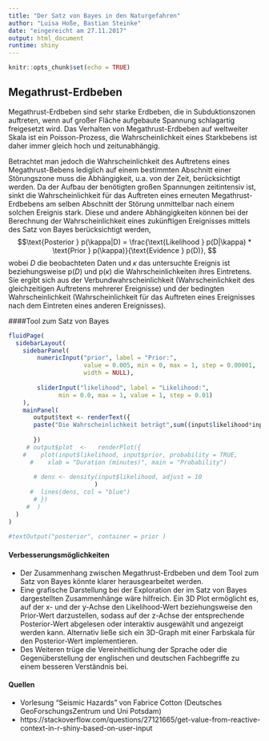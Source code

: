 ```yaml
---
title: "Der Satz von Bayes in den Naturgefahren"
author: "Luisa Hoße, Bastian Steinke"
date: "eingereicht am 27.11.2017"
output: html_document
runtime: shiny
---
```


```r
knitr::opts_chunk$set(echo = TRUE)
```


## Megathrust-Erdbeben
Megathrust-Erdbeben sind sehr starke Erdbeben, die in Subduktionszonen auftreten, wenn auf großer Fläche aufgebaute Spannung schlagartig freigesetzt wird. Das Verhalten von Megathrust-Erdbeben auf weltweiter Skala ist ein Poisson-Prozess, die Wahrscheinlichkeit eines Starkbebens ist daher immer gleich hoch und zeitunabhängig.

Betrachtet man jedoch die Wahrscheinlichkeit des Auftretens eines Megathrust-Bebens lediglich auf einem bestimmten Abschnitt einer Störungszone muss die Abhängigkeit, u.a. von der Zeit, berücksichtigt werden. Da der Aufbau der benötigten großen Spannungen zeitintensiv ist, sinkt die Wahrscheinlichkeit für das Auftreten eines erneuten Megathrust-Erdbebens am selben Abschnitt der Störung unmittelbar nach einem solchen Ereignis stark.
Diese und andere Abhängigkeiten können bei der Berechnung der Wahrscheinlichkeit eines zukünftigen Ereignisses mittels des Satz von Bayes berücksichtigt werden,
$$\text{Posterior } p(\kappa|D) = \frac{\text{Likelihood } p(D|\kappa) * \text{Prior } p(\kappa)}{\text{Evidence } p(D)},
$$
wobei $D$ die beobachteten Daten und $\kappa$ das untersuchte Ereignis ist beziehungsweise p($D$) und p($\kappa$) die Wahrscheinlichkeiten ihres Eintretens. Sie ergibt sich aus der Verbundwahrscheinlichkeit (Wahrscheinlichkeit des gleichzeitigen Auftretens mehrerer Ereignisse) und der bedingten Wahrscheinlichkeit (Wahrscheinlichkeit für das Auftreten eines Ereignisses nach dem Eintreten eines anderen Ereignisses).


####Tool zum Satz von Bayes
```r
fluidPage(
  sidebarLayout(
    sidebarPanel(
        numericInput("prior", label = "Prior:",
                     value = 0.005, min = 0, max = 1, step = 0.00001,
                     width = NULL),
  
        sliderInput("likelihood", label = "Likelihood:",
              min = 0.0, max = 1, value = 1, step = 0.01)
    ),
    mainPanel(
       output$text <- renderText({  
       paste("Die Wahrscheinlichkeit beträgt",sum((input$likelihood*input$prior),((1-input$likelihood)*(1-input$prior))),".")
         
       })
     # output$plot  <-   renderPlot({
    #    plot(input$likelihood, input$prior, probability = TRUE,
      #    xlab = "Duration (minutes)", main = "Probability")
  
       # dens <- density(input$likelihood, adjust = 10
                        )
      #  lines(dens, col = "blue")
       # })
     #  )
  )
)
  
#textOutput("posterior", container = prior )
```

#### Verbesserungsmöglichkeiten
  - Der Zusammenhang zwischen Megathrust-Erdbeben und dem Tool zum Satz von Bayes könnte klarer herausgearbeitet werden.
  - Eine grafische Darstellung bei der Exploration der im Satz von Bayes dargestellten Zusammenhänge wäre hilfreich. Ein 3D Plot ermöglicht es, auf der x- und der y-Achse den Likelihood-Wert beziehungsweise den Prior-Wert darzustellen, sodass auf der z-Achse der entsprechende Posterior-Wert abgelesen oder interaktiv ausgewählt und angezeigt werden kann. Alternativ ließe sich ein 3D-Graph mit einer Farbskala für den Posterior-Wert implementieren.
  - Des Weiteren trüge die Vereinheitlichung der Sprache oder die Gegenüberstellung der englischen und deutschen Fachbegriffe zu einem besseren Verständnis bei.
    
#### Quellen
  - Vorlesung "Seismic Hazards" von Fabrice Cotton (Deutsches GeoForschungsZentrum und Uni Potsdam)
  - https://stackoverflow.com/questions/27121665/get-value-from-reactive-context-in-r-shiny-based-on-user-input
  
